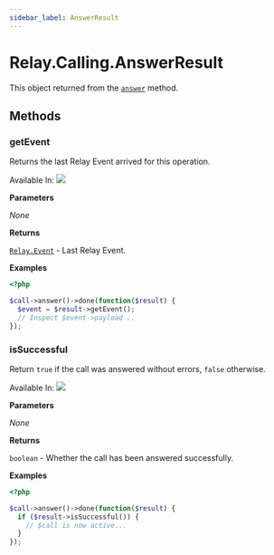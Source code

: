 ```yaml
---
sidebar_label: AnswerResult
---
```


# Relay.Calling.AnswerResult

This object returned from the [`answer`](relay/server-sdk/php/reference/relay_calling/call.mdx#answer) method.

## Methods

<div class="method-definitions"></div>

### getEvent

Returns the last Relay Event arrived for this operation.

Available In: <img class="method-available-tag" src="https://img.shields.io/badge/-v2.0+-brightgreen.svg" />

**Parameters**

_None_

**Returns**

[`Relay.Event`](relay/server-sdk/php/reference/relay_event.mdx) - Last Relay Event.

**Examples**

```php title="Start recording in stereo mode and grab the result when it's completed."
<?php

$call->answer()->done(function($result) {
  $event = $result->getEvent();
  // Inspect $event->payload ..
});
```

### isSuccessful

Return `true` if the call was answered without errors, `false` otherwise.

Available In: <img class="method-available-tag" src="https://img.shields.io/badge/-v2.0+-brightgreen.svg" />

**Parameters**

_None_

**Returns**

`boolean` - Whether the call has been answered successfully.

**Examples**

```php title="Start the recording and then check if it has ended successfully."
<?php

$call->answer()->done(function($result) {
  if ($result->isSuccessful()) {
    // $call is now active...
  }
});
```
